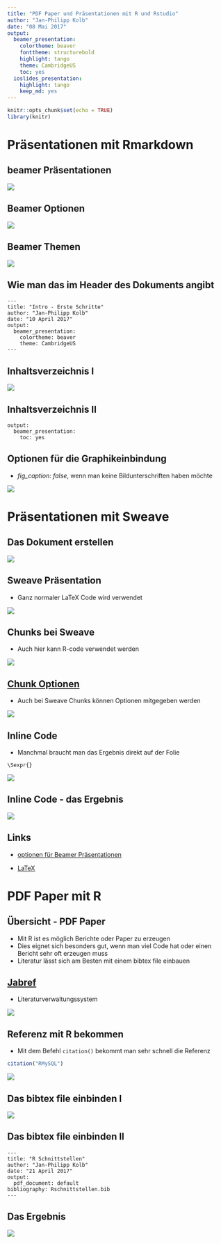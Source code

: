 ```yaml
---
title: "PDF Paper und Präsentationen mit R und Rstudio"
author: "Jan-Philipp Kolb"
date: "08 Mai 2017"
output: 
  beamer_presentation: 
    colortheme: beaver
    fonttheme: structurebold
    highlight: tango
    theme: CambridgeUS
    toc: yes
  ioslides_presentation: 
    highlight: tango
    keep_md: yes
---
```


```r
knitr::opts_chunk$set(echo = TRUE)
library(knitr)

```

# Präsentationen mit Rmarkdown

## beamer Präsentationen

![](figure/beamerexample.PNG)

## Beamer Optionen

![](figure/beamerOptions.PNG)

## Beamer Themen

![](http://1.bp.blogspot.com/-ZTtDq0hOkqY/Ti0Z3WwoIJI/AAAAAAAAAPc/HM3t4j4t7h0/s1600/Screenshot%2B-%2B07252011%2B-%2B03%253A22%253A15%2BAM.png)

## Wie man das im Header des Dokuments angibt

```
---
title: "Intro - Erste Schritte"
author: "Jan-Philipp Kolb"
date: "10 April 2017"
output:
  beamer_presentation: 
    colortheme: beaver
    theme: CambridgeUS
---
```



## Inhaltsverzeichnis I

![](figure/BeamerInhaltsVZ.PNG)

## Inhaltsverzeichnis II

```
output: 
  beamer_presentation: 
    toc: yes
```


## Optionen für die Graphikeinbindung

- *fig_caption: false*, wenn man keine Bildunterschriften haben möchte

![](figure/figOpts.PNG)

# Präsentationen mit Sweave

## Das Dokument erstellen

![](figure/BSPsweave.png)

## Sweave Präsentation

- Ganz normaler LaTeX Code wird verwendet

![](figure/Sweave1ex.PNG)

## Chunks bei Sweave

- Auch hier kann R-code verwendet werden

![](figure/SweaveCodeChunk.PNG)

## [Chunk Optionen](http://k-baeumchen.fuhlbrueck.net/R-und-LaTeX.html)

- Auch bei Sweave Chunks können Optionen mitgegeben werden

![](figure/SweaveOptionen.PNG)

## Inline Code

- Manchmal braucht man das Ergebnis direkt auf der Folie

```
\Sexpr{}
```

![](figure/CRANpackages.PNG)

## Inline Code - das Ergebnis

![](figure/CRANmirror.PNG)


## Links

- [optionen für Beamer Präsentationen](http://rmarkdown.rstudio.com/beamer_presentation_format.html)

- [LaTeX](https://www.r-bloggers.com/from-openoffice-noob-to-control-freak-a-love-story-with-r-latex-and-knitr/)

# PDF Paper mit R

## Übersicht - PDF Paper

- Mit R ist es möglich Berichte oder Paper zu erzeugen
- Dies eignet sich besonders gut, wenn man viel Code hat oder einen Bericht sehr oft erzeugen muss
- Literatur lässt sich am Besten mit einem bibtex file einbauen


## [Jabref](http://www.jabref.org/)

- Literaturverwaltungssystem

![](figure/Exjabref.PNG)

## Referenz mit R bekommen

- Mit dem Befehl `citation()` bekommt man sehr schnell die Referenz

```r
citation("RMySQL")
```

![](figure/bibtexRmysql.PNG)


## Das bibtex file einbinden I

![](figure/LiteraturEinbinden.PNG)

## Das bibtex file einbinden II

```
---
title: "R Schnittstellen"
author: "Jan-Philipp Kolb"
date: "21 April 2017"
output: 
  pdf_document: default
bibliography: Rschnittstellen.bib
---
```


## Das Ergebnis

![](figure/bibtexErgebnis.PNG)
